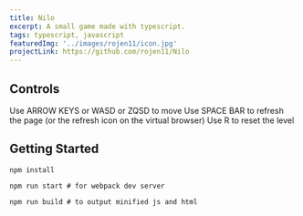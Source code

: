 ```yaml
---
title: Nilo
excerpt: A small game made with typescript.
tags: typescript, javascript
featuredImg: '../images/rojen11/icon.jpg'
projectLink: https://github.com/rojen11/Nilo
---
```


## Controls

Use ARROW KEYS or WASD or ZQSD to move Use SPACE BAR to refresh the page (or the refresh icon on the virtual browser) Use R to reset the level


## Getting Started

```
npm install

npm run start # for webpack dev server

npm run build # to output minified js and html
```